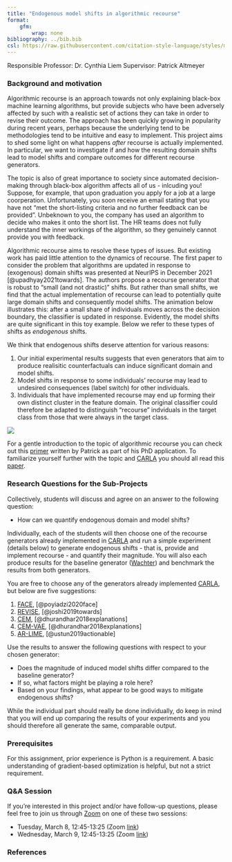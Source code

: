 ```yaml
---
title: "Endogenous model shifts in algorithmic recourse"
format: 
    gfm:
        wrap: none
bibliography: ../bib.bib
csl: https://raw.githubusercontent.com/citation-style-language/styles/master/elsevier-vancouver.csl
---
```


Responsible Professor: Dr. Cynthia Liem
Supervisor: Patrick Altmeyer

### Background and motivation

Algorithmic recourse is an approach towards not only explaining black-box machine learning algorithms, but provide subjects 
who have been adversely affected by such with a realistic set of actions they can take in order to revise their outcome. 
The approach has been quickly growing in popularity during recent years, perhaps because the underlying tend to be methodologies tend to be intuitive and easy to implement. This project aims to shed some light on what happens *after* recourse is actually implemented. In particular, we want to investigate if and how the resulting domain shifts lead to model shifts and compare outcomes for different recourse generators. 

The topic is also of great importance to society since automated decision-making through black-box algorithm affects all of us - inlcuding you! Suppose, for example, that upon graduation you apply for a job at a large coorperation. Unfortunately, you soon receive an email stating that you have not "met the short-listing criteria and no further feedback can be provided". Unbeknown to you, the company has used an algorithm to decide who makes it onto the short list. The HR teams does not fully understand the inner workings of the algorithm, so they genuinely cannot provide you with feedback. 

Algorithmic recourse aims to resolve these types of issues. But existing work has paid little attention to the dynamics of 
recourse. The first paper to consider the problem that algorithms are updated in response to (exogenous) domain shifts was presented at NeurIPS in December 2021 [@upadhyay2021towards]. The authors propose a recourse generator that is robust to "small (and not drastic)" shifts. But rather than small shifts, we find that the actual implementation of recourse can lead to potentially quite large domain shifts and consequently model shifts. The animation below illustrates this: after a small share of individuals moves across the decision boundary, the classifier is updated in response. Evidently, the model shifts are quite significant in this toy example. Below we refer to these types of shifts as *endogenous* shifts.

We think that endogenous shifts deserve attention for various reasons:

1. Our initial experimental results suggests that even generators that aim to produce realisitic counterfactuals can induce significant domain and model shifts.
2. Model shifts in response to some individuals' recourse may lead to undesired consequences (label switch) for other individuals.
3. Individuals that have implemented recourse may end up forming their own distinct cluster in the feature domain. The original classifier could therefore be adapted to distinguish "recourse" indviduals in the target class from those that were always in the target class.  

![](../work/www/synthetic/bayesian.gif)

For a gentle introduction to the topic of algorithmic recourse you can check out this [primer](https://towardsdatascience.com/individual-recourse-for-black-box-models-5e9ed1e4b4cc) written by Patrick as part of his PhD application. To familiarize yourself further with the topic and [CARLA](https://github.com/carla-recourse/CARLA) you should all read this [paper](https://arxiv.org/pdf/2108.00783.pdf).

### Research Questions for the Sub-Projects

Collectively, students will discuss and agree on an answer to the following question:

- How can we quantify endogenous domain and model shifts? 

Individually, each of the students will then choose one of the recourse generators already implemented in [CARLA](https://github.com/carla-recourse/CARLA) and run a simple experiment (details below) to generate endogenous shifts - that is, provide and implement recourse - and quantify their magnitude. You will also each produce results for the baseline generator ([Wachter](https://arxiv.org/ftp/arxiv/papers/1711/1711.00399.pdf)) and benchmark the results from both generators.

You are free to choose any of the generators already implemented [CARLA](https://github.com/carla-recourse/CARLA), but below are five suggestions:

1. [FACE](https://arxiv.org/pdf/1909.09369.pdf), [@poyiadzi2020face]
2. [REVISE](https://arxiv.org/pdf/1907.09615.pdf), [@joshi2019towards]
3. [CEM](https://arxiv.org/pdf/1802.07623.pdf), [@dhurandhar2018explanations]
4. [CEM-VAE](https://arxiv.org/pdf/1802.07623.pdf), [@dhurandhar2018explanations]
5. [AR-LIME](https://arxiv.org/pdf/1809.06514.pdf), [@ustun2019actionable]

Use the results to answer the following questions with respect to your chosen generator:

- Does the magnitude of induced model shifts differ compared to the baseline generator? 
- If so, what factors might be playing a role here?
- Based on your findings, what appear to be good ways to mitigate endogenous shifts?

While the individual part should really be done individually, do keep in mind that you will end up comparing the results of your experiments and you should therefore all generate the same, comparable output.

### Prerequisites

For this assignment, prior experience is Python is a requirement. A basic understanding of gradient-based optimization is helpful, but not a strict requirement.

### Q&A Session

If you're interested in this project and/or have follow-up questions, please feel free to join us through [Zoom]() on one of these two sessions:

-   Tuesday, March 8, 12:45-13:25 (Zoom [link](https://us04web.zoom.us/j/77787187346?pwd=QFBh8Lc9iliVRzSSa9Yz9XFwZzUrXM.1))
-   Wednesday, March 9, 12:45-13:25 (Zoom [link](https://us04web.zoom.us/j/77845264541?pwd=QoHXseljKn_PMTDawWFrhHPX7AUaua.1))

### References